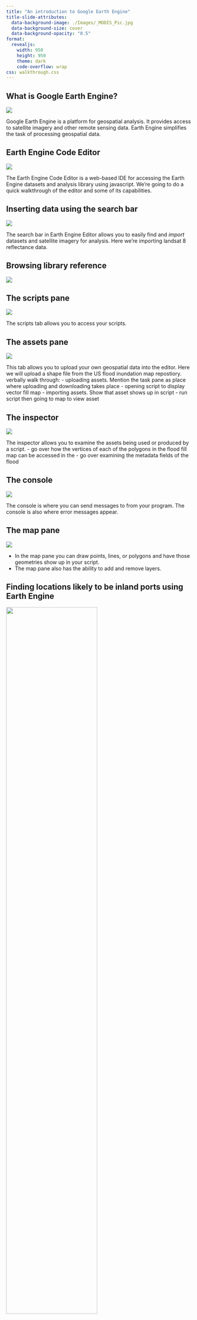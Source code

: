 ```yaml
---
title: "An introduction to Google Earth Engine"
title-slide-attributes:
  data-background-image: ./Images/_MODIS_Pic.jpg 
  data-background-size: cover
  data-background-opacity: "0.5"
format: 
  revealjs:
    width: 950
    height: 950
    theme: dark
    code-overflow: wrap
css: walkthrough.css
---
```


## What is Google Earth Engine?

![](./Images/EarthEngineSplashPage.png)

::: {.notes}
Google Earth Engine is a platform for geospatial analysis. It provides access to satellite imagery and other remote sensing data. Earth Engine simplifies the task of processing geospatial data.
:::

## Earth Engine Code Editor

![](./Images/EarthEngineEditor.png)

::: {.notes}
The Earth Engine Code Editor is a web-based IDE for accessing the Earth Engine datasets and analysis library using javascript. We're going to do a quick walkthrough of the editor and some of its capabilities.
::: 

## Inserting data using the search bar

![](./Videos/SearchBar.gif){fig-align="center"}

::: {.notes}
The search bar in Earth Engine Editor allows you to easily find and *import* datasets and satellite imagery for analysis. Here we're importing landsat 8 reflectance data.
:::

## Browsing library reference

![](./Videos/docquery.gif){fig-align="center"}

## The scripts pane

![](./Videos/openscript.gif){fig-align="center"}

::: {.notes}
The scripts tab allows you to access your scripts.
:::

## The assets pane

![](./Videos/ImportingAssets.gif){fig-align="center"}

::: {.notes}
This tab allows you to upload your own geospatial data into the editor. Here we will upload a shape file from the US flood inundation map repostiory.
verbally walk through:
- uploading assets. Mention the task pane as place where uploading and downloading takes place
- opening script to display vector fill map
- importing assets. Show that asset shows up in script
- run script then going to map to view asset
:::

## The inspector

![](./Videos/inspector.gif){fig-align="center"}

::: {.notes}
The inspector allows you to examine the assets being used or produced by a script.
- go over how the vertices of each of the polygons in the flood fill map can be accessed in the 
- go over examining the metadata fields of the flood
:::

## The console

![](./Videos/console.gif){fig-align="center"}

::: {.notes}
The console is where you can send messages to from your program. The console is also where error messages appear.
:::

## The map pane

![](./Videos/MapPane.gif){fig-align="center"}

::: {.notes}
- In the map pane you can draw points, lines, or polygons and have those geometries show up in your script.
- The map pane also has the ability to add and remove layers.
:::

## Finding locations likely to be inland ports using Earth Engine

![](./Images/PortPic.png){width=70%}

![](./Images/PortMap.png){width=70%}


::: {.notes}
- The US has 12 major inland ports and over 100 smaller inland ports. Can we use Earth Engine to create a method that locates places likely to have a major port?
- Let's assume that ports will:
  1. Be located at the nexus of major rivers and highways. This seems like a fair assumption since you have to get the containers into and out the ship.
  2. Be located in reasonably big cities.
:::

## Viewing highways {auto-animate=true}

```javascript
// Load road data from US census bureau 
var roads = ee.FeatureCollection("TIGER/2016/Roads");
```

::: {.notes}
This line loads the US census bereau's 2016 TIGER dataset. This dataset is a collection of Features. Or a "FeatureCollection". In google earth engine a feature is a data structure that represents a geographic object and properties associated with that object. FeatureCollections usually store vector data. Each object in a FeatureCollection typically contains geometry (point, line, polygon) and attributes associated with that geometry. In this case a road could be represented by a line and an attributes could be the road type and road name.
:::

## Viewing highways {auto-animate=true}

```javascript
// Load road data from US census bureau 
var roads = ee.FeatureCollection("TIGER/2016/Roads");

// Select just interstates using the MTFCC code
var interstates = roads.filter(ee.Filter.eq('mtfcc', 'S1100'));
```

::: {.notes}
This next line filters the "roads" FeatureCollection by the 'mtfcc' property. Each road has a string associated with 'mtfcc' that tells us if it is a highway, interstate, local road etc. By using the string 'S1100' we can select just the interstates from the roads data. This allows us to create an "interstates" feature collection.
:::

## Viewing highways {auto-animate=true}

```javascript
// Load road data from US census bureau 
var roads = ee.FeatureCollection("TIGER/2016/Roads");

// Select just interstates using the MTFCC code
var interstates = roads.filter(ee.Filter.eq('mtfcc', 'S1100'));

// Center the map on the continental USA
Map.setCenter(-98.5833, 39.8333, 5);

// Display the filtered FeatureCollection
Map.addLayer(interstates, {color: 'green'}, 'Interstates');
```
:::{notes}
These next two lines display the geometries in the "interstates" FeatureCollection that we have created. First we center the map pane on the US. Then we use the Map.addLayer method to plot all the geometries in "interstates" on the map as a layer called "Interstates". We also choose to color the interstates data green.
:::

## Adding streams {auto-animate="true"}

```.javascript
// Load road data from US census bureau 
var roads = ee.FeatureCollection("TIGER/2016/Roads");

// Load the WWF HydroSHEDS Free Flowing Rivers Network v1 dataset
var hydrosheds = 
ee.FeatureCollection("WWF/HydroSHEDS/v1/FreeFlowingRivers");

// Select just interstates using the MTFCC code
var interstates = roads.filter(ee.Filter.eq('mtfcc', 'S1100'));

// Center the map on the continental USA
Map.setCenter(-98.5833, 39.8333, 5);

// Display the filtered FeatureCollection
Map.addLayer(interstates, {color: 'green'}, 'Interstates');
```

:::{notes}
To incorporate stream data we need to add another FeatureCollection that has the flow-lines of the nations streams. We're going to use the hydrosheds database because it is the dataset of river reaches that is included in the Earth Engine Catalog.
:::

## Adding streams {auto-animate="true"}

```.javascript
// Load road data from US census bureau 
var roads = ee.FeatureCollection("TIGER/2016/Roads");

// Load the WWF HydroSHEDS Free Flowing Rivers Network v1 dataset
var hydrosheds =
ee.FeatureCollection("WWF/HydroSHEDS/v1/FreeFlowingRivers");

// Select just interstates using the MTFCC code
var interstates = roads.filter(ee.Filter.eq('mtfcc', 'S1100'));

// Filter out streams with an order less than 4
var filteredStreams = 
      hydrosheds.filter(ee.Filter.lte('RIV_ORD', 4))
                .filter(ee.Filter.eq('COUNTRY','United States'));

// Center the map on the continental USA
Map.setCenter(-98.5833, 39.8333, 5);

// Display the filtered FeatureCollection
Map.addLayer(interstates, {color: 'green'}, 'Interstates');
```

:::{notes}
The HydroSHEDS dataset includes many small streams and is a global dataset. We can create a new FeatureCollection that is just the large streams in the United States. To do this we apply two filters to the dataset. One "ee.Filter.eq" searches through the 'COUNTRY' property of the feature collection and removes features where 'COUNTRY' isn't equal to "United States". The other filter "EE.Filter.lte" searches through the "RIV_ORD" property of all the features and only keeps features with a river order less than or equal to 4. Here river order is assocated with the average discharge flowing through the streams with larger river order numbers equating to more discharge. 
:::

## Adding streams {auto-animate="true"} 

```.javascript
// Load road data from US census bureau 
var roads = ee.FeatureCollection("TIGER/2016/Roads");

// Load the WWF HydroSHEDS Free Flowing Rivers Network v1 dataset
var hydrosheds =
ee.FeatureCollection("WWF/HydroSHEDS/v1/FreeFlowingRivers");

// Select just interstates using the MTFCC code
var interstates = roads.filter(ee.Filter.eq('mtfcc', 'S1100'));

// Filter out streams with an order less than 4
var filteredStreams = 
      hydrosheds.filter(ee.Filter.lte('RIV_ORD', 4))
                .filter(ee.Filter.eq('COUNTRY','United States'));

// Center the map on the continental USA
Map.setCenter(-98.5833, 39.8333, 5);

// Display the filtered FeatureCollection
Map.addLayer(interstates, {color: 'green'}, 'Interstates');

// Set visualization parameters
var streamsVis = {
  color: 'blue',
  width: 1
};

// Add the filtered streams to the map
Map.addLayer(filteredStreams, streamsVis, 'Filtered Streams');
```
:::{notes}
Now that we've filtered out all the small streams lets visualize what's left. To do that we first create an object called "streamsVis". This allows us to assign all the visualization parameters that we will use to a single object so that we don't have to list them all in the second argument of the "Map.addLayer" method. This time instead of setting just the color of the geometries in the layer we also set the line width that the geometries will be displayed with.  
:::

## Finding intersection points {auto-animate="true"} 

```.javascript
// Load road data from US census bureau 
var roads = ee.FeatureCollection("TIGER/2016/Roads");

// Load the WWF HydroSHEDS Free Flowing Rivers Network v1 dataset
var hydrosheds =
ee.FeatureCollection("WWF/HydroSHEDS/v1/FreeFlowingRivers");

// Select just interstates using the MTFCC code
var interstates = roads.filter(ee.Filter.eq('mtfcc', 'S1100'));

// Filter out streams with an order less than 4
var filteredStreams = 
      hydrosheds.filter(ee.Filter.lte('RIV_ORD', 4))
                .filter(ee.Filter.eq('COUNTRY','United States'));

// Perform a spatial join between filteredStreams
// and interstates FeatureCollections
var join = ee.Join.simple();
var filter = ee.Filter.intersects({
  leftField: '.geo',
  rightField: '.geo'
});

var intersectionLines = join.apply(
                              filteredStreams, 
                              interstates,
                              filter);

// Center the map on the continental USA
Map.setCenter(-98.5833, 39.8333, 5);

// Display the filtered FeatureCollection
Map.addLayer(interstates, {color: 'green'}, 'Interstates');

// Set visualization parameters
var streamsVis = {
  color: 'blue',
  width: 1
};

// Add the filtered streams to the map
Map.addLayer(filteredStreams, streamsVis, 'Filtered Streams');
```

:::{notes}
Now that we have FeatureCollections representing both major interstates and major rivers in the United States let's use these to create our first list of candidate port locations by using the assumption that a port will be located near the intersection of a major highway and river. To do this we have to find the places that interstates and rivers intersect. 

We'll find these intersection points by performing a spatial join between the interstates and filteredStreams datasets. A spatial join is a way of combining two datasets based on their spatial relationship with one another. 

var join = ee.Join.simple(); creates a simple join object. In a simple join, all features in the primary (first) collection that match any feature in the secondary (second) collection are included in the output. 

var filter = ee.Filter.intersects({leftField: '.geo', rightField: '.geo'}); defines the type of spatial relationship that should exist for a match to be valid in the join. In this case, the .intersects filter means features must intersect each other to be considered a match. The 'leftField' and 'rightField' are set to '.geo', meaning it's the geometry field of each feature being considered for the intersection.

var intersectionLines = join.apply(filteredStreams, interstates, filter); applies the join using the filteredStreams FeatureCollection as the primary collection, the interstates FeatureCollection as the secondary collection, and the intersection filter. The result will be a new FeatureCollection where each feature is a stream from filteredStreams that intersects an interstate from interstates. The properties of each feature in this output collection will be a combination of the properties of the intersecting stream and interstate features.
:::

## Finding intersection points {auto-animate="true"} 

```.javascript
// Load road data from US census bureau 
var roads = ee.FeatureCollection("TIGER/2016/Roads");

// Load the WWF HydroSHEDS Free Flowing Rivers Network v1 dataset
var hydrosheds =
ee.FeatureCollection("WWF/HydroSHEDS/v1/FreeFlowingRivers");

// Select just interstates using the MTFCC code
var interstates = roads.filter(ee.Filter.eq('mtfcc', 'S1100'));

// Filter out streams with an order less than 4
var filteredStreams = 
      hydrosheds.filter(ee.Filter.lte('RIV_ORD', 4))
                .filter(ee.Filter.eq('COUNTRY','United States'));

// Perform a spatial join between filteredStreams
// and interstates FeatureCollections
var join = ee.Join.simple();
var filter = ee.Filter.intersects({
  leftField: '.geo',
  rightField: '.geo'
});

var intersectionLines = join.apply(
                              filteredStreams, 
                              interstates,
                              filter);

// Sort by a random number and select the first N features
var selectedLines = intersectionLines.sort('random').limit(10);

// Function to convert line geometry to a point 
var lineToPoint = function(feature) {
  // Get the geometry
  var geom = feature.geometry();
  // Get the centroid of the geometry
  var centroid = geom.centroid();
  // Create a new point feature
  var pointFeature = ee.Feature(centroid, feature.toDictionary());
  return pointFeature;
};

// Center the map on the continental USA
Map.setCenter(-98.5833, 39.8333, 5);

// Display the filtered FeatureCollection
Map.addLayer(interstates, {color: 'green'}, 'Interstates');

// Set visualization parameters
var streamsVis = {
  color: 'blue',
  width: 1
};

// Add the filtered streams to the map
Map.addLayer(filteredStreams, streamsVis, 'Filtered Streams');
```

:::{notes}
We wanted to find intersection points. The join that we performed gives us stream line segments that intersect interstates. To get to points lets create a function that converts the stream line segments into points. Before we do this we select a subset of lines from "intersectionLines" because examining all the intersectionLines ends up being slow (we're going to experiment with different ways to fix this tomorrow). Then we create a function called "lineToPoint" line to point takes a feature with a line geometry and then gets the centroid of that geometry. It then casts this centroid to an earth engine Feature by using the centroid point as the geometry for the new feature and appending the properties of the inputted line feature using the "feature.toDictionary" method.
:::

## Finding intersection points {auto-animate="true"} 

```.javascript
// Load road data from US census bureau 
var roads = ee.FeatureCollection("TIGER/2016/Roads");

// Load the WWF HydroSHEDS Free Flowing Rivers Network v1 dataset
var hydrosheds =
ee.FeatureCollection("WWF/HydroSHEDS/v1/FreeFlowingRivers");

// Select just interstates using the MTFCC code
var interstates = roads.filter(ee.Filter.eq('mtfcc', 'S1100'));

// Filter out streams with an order less than 4
var filteredStreams = 
      hydrosheds.filter(ee.Filter.lte('RIV_ORD', 4))
                .filter(ee.Filter.eq('COUNTRY','United States'));

// Perform a spatial join between filteredStreams
// and interstates FeatureCollections
var join = ee.Join.simple();
var filter = ee.Filter.intersects({
  leftField: '.geo',
  rightField: '.geo'
});

var intersectionLines = join.apply(
                              filteredStreams, 
                              interstates,
                              filter);

// Sort by a random number and select the first N features
var selectedLines = intersectionLines.sort('random').limit(10);

// Function to convert line geometry to a point 
var lineToPoint = function(feature) {
  // Get the geometry
  var geom = feature.geometry();
  // Get the centroid of the geometry
  var centroid = geom.centroid();
  // Create a new point feature
  var pointFeature = ee.Feature(centroid, feature.toDictionary());
  return pointFeature;
};

// Apply the lineToPoint function to each element
// in intersectionPoints
var intersectionPoints = selectedLines.map(lineToPoint);

// Convert the intersectionPoints FeatureCollection to a List
var pointsList = intersectionPoints
                              .toList(intersectionPoints.size());

// Center the map on the continental USA
Map.setCenter(-98.5833, 39.8333, 5);

// Display the filtered FeatureCollection
Map.addLayer(interstates, {color: 'green'}, 'Interstates');

// Set visualization parameters
var streamsVis = {
  color: 'blue',
  width: 1
};

// Add the filtered streams to the map
Map.addLayer(filteredStreams, streamsVis, 'Filtered Streams');
```

:::{notes}
To actually obtain a FeatureCollection of intersection points we now *map* this function onto the selectedLines FeatureCollection. The map function takes in the lineToPoint function and applies it to each feature in the 'selectedLines' FeatureCollection. This creates another FeatureCollection that is intersection points instead of intersection lines. We then convert these points into a list called "pointsList" this will come in handy later when we are trying to select intersection points that are located in areas with a high population density.
:::

## Viewing intersection points {auto-animate="true"} 

```.javascript
// Load road data from US census bureau 
var roads = ee.FeatureCollection("TIGER/2016/Roads");

// Load the WWF HydroSHEDS Free Flowing Rivers Network v1 dataset
var hydrosheds =
ee.FeatureCollection("WWF/HydroSHEDS/v1/FreeFlowingRivers");

// Select just interstates using the MTFCC code
var interstates = roads.filter(ee.Filter.eq('mtfcc', 'S1100'));

// Filter out streams with an order less than 4
var filteredStreams = 
      hydrosheds.filter(ee.Filter.lte('RIV_ORD', 4))
                .filter(ee.Filter.eq('COUNTRY','United States'));

// Perform a spatial join between filteredStreams
// and interstates FeatureCollections
var join = ee.Join.simple();
var filter = ee.Filter.intersects({
  leftField: '.geo',
  rightField: '.geo'
});

var intersectionLines = join.apply(
                              filteredStreams, 
                              interstates,
                              filter);

// Sort by a random number and select the first N features
var selectedLines = intersectionLines.sort('random').limit(10);

// Function to convert line geometry to a point 
var lineToPoint = function(feature) {
  // Get the geometry
  var geom = feature.geometry();
  // Get the centroid of the geometry
  var centroid = geom.centroid();
  // Create a new point feature
  var pointFeature = ee.Feature(centroid, feature.toDictionary());
  return pointFeature;
};

// Apply the lineToPoint function to each element
// in intersectionPoints
var intersectionPoints = selectedLines.map(lineToPoint);

// Convert the intersectionPoints FeatureCollection to a List
var pointsList = intersectionPoints
                              .toList(intersectionPoints.size());

// Center the map on the continental USA
Map.setCenter(-98.5833, 39.8333, 5);

// Display the filtered FeatureCollection
Map.addLayer(interstates, {color: 'green'}, 'Interstates');

// Set visualization parameters
var streamsVis = {
  color: 'blue',
  width: 1
};

// Add the filtered streams to the map
Map.addLayer(filteredStreams, streamsVis, 'Filtered Streams');

// Add the filtered intersection points to the map
Map.addLayer(
             intersectionPoints,
             {color: 'yellow',pointSize: 10},
             'Filtered Intersection Points'
             );

```
:::{notes}
Now let's display intersectionPoints as a layer on the map (run this code and show the intersection points). Note that we have a now layer attribute "pointSize" that is specific to the point geometry.
:::

## Bringing in population density

![](./Images/AlabamaDens.png)

Going to add the following line:

```javascript
// Load the population density data
var popDens = ee.ImageCollection("CIESIN/GPWv411/GPW_Population_Density");
//Take the 1st population density map within the given date arange
var popDensYear = popDens.filter(ee.Filter.date('2010-01-01', '2019-12-31')).first();
```

::: {.notes}
We now have intersection points of where rivers intersect interstates. However, ports are normally in cities. To create a method that is able to suggest candidate port locations with high likelihood we should filter out intersection points that aren't located in areas with a relatively high population density. To do this we will bring in NASA's Gridded Population of the World dataset. Note that this is a raster dataset and so is different than the vector geometries that we have been working with up until now. This means that the population density raster images are stored in an ImageCollection instead of a FeatureCollection. An ImageCollection is made up of a one or more images usually from different time periods. Each image in the collection can cover different spatial areas and can have multiple bands with different types of data. The images in the GPW dataset only have one band with the name "population_density". Each pixel in this band ranges from 0 to about 800k. This ImageCollection has images from multiple years. To get only one year we filter the popDens ImageCollection by a date range and then take the first image that is available in that date range. 
:::

## Sampling population densities {auto-animate="true"} 

```.javascript
// Load road data from US census bureau 
var roads = ee.FeatureCollection("TIGER/2016/Roads");

// Load the WWF HydroSHEDS Free Flowing Rivers Network v1 dataset
var hydrosheds =
ee.FeatureCollection("WWF/HydroSHEDS/v1/FreeFlowingRivers");

// Load the population density data
var popDens = ee.ImageCollection("CIESIN/GPWv411/GPW_Population_Density");

// Select just interstates using the MTFCC code
var interstates = roads.filter(ee.Filter.eq('mtfcc', 'S1100'));

// Filter out streams with an order less than 4
var filteredStreams = 
      hydrosheds.filter(ee.Filter.lte('RIV_ORD', 4))
                .filter(ee.Filter.eq('COUNTRY','United States'));

//Take the 1st population density map within the given date arange
var popDensYear = popDens.filter(ee.Filter.date('2010-01-01', '2019-12-31')).first();

// Perform a spatial join between filteredStreams
// and interstates FeatureCollections
var join = ee.Join.simple();
var filter = ee.Filter.intersects({
  leftField: '.geo',
  rightField: '.geo'
});

var intersectionLines = join.apply(
                              filteredStreams, 
                              interstates,
                              filter);

// Sort by a random number and select the first N features
var selectedLines = intersectionLines.sort('random').limit(10);

// Function to convert line geometry to a point 
var lineToPoint = function(feature) {
  // Get the geometry
  var geom = feature.geometry();
  // Get the centroid of the geometry
  var centroid = geom.centroid();
  // Create a new point feature
  var pointFeature = ee.Feature(centroid, feature.toDictionary());
  return pointFeature;
};

// Apply the lineToPoint function to each element
// in intersectionPoints
var intersectionPoints = selectedLines.map(lineToPoint);

// Convert the intersectionPoints FeatureCollection to a List
var pointsList = intersectionPoints
                              .toList(intersectionPoints.size());

// Function to buffer a point and set an ID
var bufferAndSetID = function(index) {
  // Get the point
  var point = ee.Feature(pointsList.get(index));
  // Buffer the point
  var bufferedPoint = point.buffer(10000);
  // Set the ID
  var bufferedPointWithID = bufferedPoint.set('ID', index);
  // Return the buffered point with ID
  return bufferedPointWithID;
};

// Center the map on the continental USA
Map.setCenter(-98.5833, 39.8333, 5);

// Display the filtered FeatureCollection
Map.addLayer(interstates, {color: 'green'}, 'Interstates');

// Set visualization parameters
var streamsVis = {
  color: 'blue',
  width: 1
};

// Add the filtered streams to the map
Map.addLayer(filteredStreams, streamsVis, 'Filtered Streams');

// Add the filtered intersection points to the map
Map.addLayer(
             intersectionPoints,
             {color: 'yellow',pointSize: 10},
             'Filtered Intersection Points'
             );

```
:::{notes}
The first step to sampling the population densities is to create a region around each intersection point so that we can obtain a representative population density value for each point. In earth engine the region around each point that we will create is called a "buffer". We also want to assign a unique index to each buffered point so that we can identify which intersection points have high population densities and which ones have low densities later on in the script.

To create the buffer and set the id we will create a function called "bufferAndSetID". This function takes a single index value in as input. It then uses that value to get a point out of the list of point Features in pointsList. It then creates a circular buffer around that point with a radius of 10km using the buffer method. This creates a variable called "bufferedPoint". We then assigne this bufferedPoint an ID that corresponds to the index of the point in the pointsList that the bufferedPoint was created from. The function then returns this final "bufferedPointWithID" value.  
:::

## Sampling population densities {auto-animate="true"} 

```.javascript
// Load road data from US census bureau 
var roads = ee.FeatureCollection("TIGER/2016/Roads");

// Load the WWF HydroSHEDS Free Flowing Rivers Network v1 dataset
var hydrosheds =
ee.FeatureCollection("WWF/HydroSHEDS/v1/FreeFlowingRivers");

// Load the population density data
var popDens = ee.ImageCollection("CIESIN/GPWv411/GPW_Population_Density");

// Select just interstates using the MTFCC code
var interstates = roads.filter(ee.Filter.eq('mtfcc', 'S1100'));

// Filter out streams with an order less than 4
var filteredStreams = 
      hydrosheds.filter(ee.Filter.lte('RIV_ORD', 4))
                .filter(ee.Filter.eq('COUNTRY','United States'));

//Take the 1st population density map within the given date arange
var popDensYear = popDens.filter(ee.Filter.date('2010-01-01', '2019-12-31')).first();

// Perform a spatial join between filteredStreams
// and interstates FeatureCollections
var join = ee.Join.simple();
var filter = ee.Filter.intersects({
  leftField: '.geo',
  rightField: '.geo'
});

var intersectionLines = join.apply(
                              filteredStreams, 
                              interstates,
                              filter);

// Sort by a random number and select the first N features
var selectedLines = intersectionLines.sort('random').limit(10);

// Function to convert line geometry to a point 
var lineToPoint = function(feature) {
  // Get the geometry
  var geom = feature.geometry();
  // Get the centroid of the geometry
  var centroid = geom.centroid();
  // Create a new point feature
  var pointFeature = ee.Feature(centroid, feature.toDictionary());
  return pointFeature;
};

// Apply the lineToPoint function to each element
// in intersectionPoints
var intersectionPoints = selectedLines.map(lineToPoint);

// Convert the intersectionPoints FeatureCollection to a List
var pointsList = intersectionPoints
                              .toList(intersectionPoints.size());

// Function to buffer a point and set an ID
var bufferAndSetID = function(index) {
  // Get the point
  var point = ee.Feature(pointsList.get(index));
  // Buffer the point
  var bufferedPoint = point.buffer(10000);
  // Set the ID
  var bufferedPointWithID = bufferedPoint.set('ID', index);
  // Return the buffered point with ID
  return bufferedPointWithID;
};

// Create a sequence of numbers to use as IDs
var ids = ee.List.sequence(
                           0,
                           intersectionPoints.size().subtract(1)
                          );

// Create a buffer at every intersection points
// using the id's you just created
var bufferedPoints = ee.FeatureCollection(ids.map(bufferAndSetID));

// Center the map on the continental USA
Map.setCenter(-98.5833, 39.8333, 5);

// Display the filtered FeatureCollection
Map.addLayer(interstates, {color: 'green'}, 'Interstates');

// Set visualization parameters
var streamsVis = {
  color: 'blue',
  width: 1
};

// Add the filtered streams to the map
Map.addLayer(filteredStreams, streamsVis, 'Filtered Streams');

// Add the filtered intersection points to the map
Map.addLayer(
             intersectionPoints,
             {color: 'yellow',pointSize: 10},
             'Filtered Intersection Points'
             );

```
:::{notes}
We now apply the "bufferAndSetID" function we just created to our pointsList. To do this we furst need to create a sequence of numbers that will correspond to the id's we will assign to each bufferedPoint. We then map the "bufferAndSetID" function onto each id. Remember each id corresponds to an index that refers to each intersectionPoint we are examining. This allows us to create a new list of bufferedPoints that is tagged with an id that links it to each intersectionPoint. We then turn this list of bufferedPoints into a FeatureCollection using the ee.FeatureCollection method. 
:::

## Sampling population densities {auto-animate="true"} 

```.javascript
// Load road data from US census bureau 
var roads = ee.FeatureCollection("TIGER/2016/Roads");

// Load the WWF HydroSHEDS Free Flowing Rivers Network v1 dataset
var hydrosheds =
ee.FeatureCollection("WWF/HydroSHEDS/v1/FreeFlowingRivers");

// Load the population density data
var popDens = ee.ImageCollection("CIESIN/GPWv411/GPW_Population_Density");

// Select just interstates using the MTFCC code
var interstates = roads.filter(ee.Filter.eq('mtfcc', 'S1100'));

// Filter out streams with an order less than 4
var filteredStreams = 
      hydrosheds.filter(ee.Filter.lte('RIV_ORD', 4))
                .filter(ee.Filter.eq('COUNTRY','United States'));

//Take the 1st population density map within the given date arange
var popDensYear = popDens.filter(ee.Filter.date('2010-01-01', '2019-12-31')).first();

// Perform a spatial join between filteredStreams
// and interstates FeatureCollections
var join = ee.Join.simple();
var filter = ee.Filter.intersects({
  leftField: '.geo',
  rightField: '.geo'
});

var intersectionLines = join.apply(
                              filteredStreams, 
                              interstates,
                              filter);

// Sort by a random number and select the first N features
var selectedLines = intersectionLines.sort('random').limit(10);

// Function to convert line geometry to a point 
var lineToPoint = function(feature) {
  // Get the geometry
  var geom = feature.geometry();
  // Get the centroid of the geometry
  var centroid = geom.centroid();
  // Create a new point feature
  var pointFeature = ee.Feature(centroid, feature.toDictionary());
  return pointFeature;
};

// Apply the lineToPoint function to each element
// in intersectionPoints
var intersectionPoints = selectedLines.map(lineToPoint);

// Convert the intersectionPoints FeatureCollection to a List
var pointsList = intersectionPoints
                              .toList(intersectionPoints.size());

// Function to buffer a point and set an ID
var bufferAndSetID = function(index) {
  // Get the point
  var point = ee.Feature(pointsList.get(index));
  // Buffer the point
  var bufferedPoint = point.buffer(10000);
  // Set the ID
  var bufferedPointWithID = bufferedPoint.set('ID', index);
  // Return the buffered point with ID
  return bufferedPointWithID;
};

// Create a sequence of numbers to use as IDs
var ids = ee.List.sequence(
                           0,
                           intersectionPoints.size().subtract(1)
                          );

// Create a buffer at every intersection points
// using the id's you just created
var bufferedPoints = ee.FeatureCollection(ids.map(bufferAndSetID));

// Merge the buffered geometries
var bufferedGeometries = ee.Geometry
                           .MultiPolygon(bufferedPoints
                                          .geometry()
                                          .coordinates());

// Clip the population density image to the buffered geometries
var popDensYearBuffered = popDensYear.clip(bufferedGeometries);

// Center the map on the continental USA
Map.setCenter(-98.5833, 39.8333, 5);

// Display the filtered FeatureCollection
Map.addLayer(interstates, {color: 'green'}, 'Interstates');

// Set visualization parameters
var streamsVis = {
  color: 'blue',
  width: 1
};

// Add the filtered streams to the map
Map.addLayer(filteredStreams, streamsVis, 'Filtered Streams');

// Add the filtered intersection points to the map
Map.addLayer(intersectionPoints, {color: 'yellow',pointSize: 10}, 'Filtered Intersection Points');

// Add the filtered intersection points to the map
Map.addLayer(
             intersectionPoints,
             {color: 'yellow',pointSize: 10},
             'Filtered Intersection Points'
             );

```
:::{notes}
We'll now 
:::

## Sampling population densities {auto-animate="true"} 

```.javascript
// Load road data from US census bureau 
var roads = ee.FeatureCollection("TIGER/2016/Roads");

// Load the WWF HydroSHEDS Free Flowing Rivers Network v1 dataset
var hydrosheds =
ee.FeatureCollection("WWF/HydroSHEDS/v1/FreeFlowingRivers");

// Load the population density data
var popDens = ee.ImageCollection("CIESIN/GPWv411/GPW_Population_Density");

// Select just interstates using the MTFCC code
var interstates = roads.filter(ee.Filter.eq('mtfcc', 'S1100'));

// Filter out streams with an order less than 4
var filteredStreams = 
      hydrosheds.filter(ee.Filter.lte('RIV_ORD', 4))
                .filter(ee.Filter.eq('COUNTRY','United States'));

//Take the 1st population density map within the given date arange
var popDensYear = popDens.filter(ee.Filter.date('2010-01-01', '2019-12-31')).first();

// Perform a spatial join between filteredStreams
// and interstates FeatureCollections
var join = ee.Join.simple();
var filter = ee.Filter.intersects({
  leftField: '.geo',
  rightField: '.geo'
});

var intersectionLines = join.apply(
                              filteredStreams, 
                              interstates,
                              filter);

// Sort by a random number and select the first N features
var selectedLines = intersectionLines.sort('random').limit(10);

// Function to convert line geometry to a point 
var lineToPoint = function(feature) {
  // Get the geometry
  var geom = feature.geometry();
  // Get the centroid of the geometry
  var centroid = geom.centroid();
  // Create a new point feature
  var pointFeature = ee.Feature(centroid, feature.toDictionary());
  return pointFeature;
};

// Apply the lineToPoint function to each element
// in intersectionPoints
var intersectionPoints = selectedLines.map(lineToPoint);

// Convert the intersectionPoints FeatureCollection to a List
var pointsList = intersectionPoints
                              .toList(intersectionPoints.size());

// Function to buffer a point and set an ID
var bufferAndSetID = function(index) {
  // Get the point
  var point = ee.Feature(pointsList.get(index));
  // Buffer the point
  var bufferedPoint = point.buffer(10000);
  // Set the ID
  var bufferedPointWithID = bufferedPoint.set('ID', index);
  // Return the buffered point with ID
  return bufferedPointWithID;
};

// Create a sequence of numbers to use as IDs
var ids = ee.List.sequence(
                           0,
                           intersectionPoints.size().subtract(1)
                          );

// Create a buffer at every intersection points
// using the id's you just created
var bufferedPoints = ee.FeatureCollection(ids.map(bufferAndSetID));

// Merge the buffered geometries
var bufferedGeometries = ee.Geometry
                           .MultiPolygon(bufferedPoints
                                          .geometry()
                                          .coordinates());

// Clip the population density image to the buffered geometries
var popDensYearBuffered = popDensYear.clip(bufferedGeometries);

// Function to sample random points within each buffered area
var samplePoints = function (feature) {
  var geometry = feature.geometry();
  var randomPoints = ee.FeatureCollection.randomPoints(geometry, 10);
  var sampledPoints = popDensYearBuffered.sampleRegions({
    collection: randomPoints,
    scale: 1000,
    tileScale: 16
  })
  // Add the buffered area ID to each sampled point
  sampledPoints = sampledPoints.map(function(point) {
    return point.set('BufferedAreaID', feature.get('ID'));
  });
  return sampledPoints;
};

// Sample 10 random points within each buffered area
var sampledPoints = bufferedPoints.map(samplePoints).flatten();

// Center the map on the continental USA
Map.setCenter(-98.5833, 39.8333, 5);

// Display the filtered FeatureCollection
Map.addLayer(interstates, {color: 'green'}, 'Interstates');

// Set visualization parameters
var streamsVis = {
  color: 'blue',
  width: 1
};

// Add the filtered streams to the map
Map.addLayer(filteredStreams, streamsVis, 'Filtered Streams');

// Add the filtered intersection points to the map
Map.addLayer(intersectionPoints, {color: 'yellow',pointSize: 10}, 'Filtered Intersection Points');

// Add the filtered intersection points to the map
Map.addLayer(
             intersectionPoints,
             {color: 'yellow',pointSize: 10},
             'Filtered Intersection Points'
             );

```

## Finding mean population densities {auto-animate="true"} 

```.javascript
// Load road data from US census bureau 
var roads = ee.FeatureCollection("TIGER/2016/Roads");

// Load the WWF HydroSHEDS Free Flowing Rivers Network v1 dataset
var hydrosheds =
ee.FeatureCollection("WWF/HydroSHEDS/v1/FreeFlowingRivers");

// Load the population density data
var popDens = ee.ImageCollection("CIESIN/GPWv411/GPW_Population_Density");

// Select just interstates using the MTFCC code
var interstates = roads.filter(ee.Filter.eq('mtfcc', 'S1100'));

// Filter out streams with an order less than 4
var filteredStreams = 
      hydrosheds.filter(ee.Filter.lte('RIV_ORD', 4))
                .filter(ee.Filter.eq('COUNTRY','United States'));

//Take the 1st population density map within the given date arange
var popDensYear = popDens.filter(ee.Filter.date('2010-01-01', '2019-12-31')).first();

// Perform a spatial join between filteredStreams
// and interstates FeatureCollections
var join = ee.Join.simple();
var filter = ee.Filter.intersects({
  leftField: '.geo',
  rightField: '.geo'
});

var intersectionLines = join.apply(
                              filteredStreams, 
                              interstates,
                              filter);

// Sort by a random number and select the first N features
var selectedLines = intersectionLines.sort('random').limit(10);

// Function to convert line geometry to a point 
var lineToPoint = function(feature) {
  // Get the geometry
  var geom = feature.geometry();
  // Get the centroid of the geometry
  var centroid = geom.centroid();
  // Create a new point feature
  var pointFeature = ee.Feature(centroid, feature.toDictionary());
  return pointFeature;
};

// Apply the lineToPoint function to each element
// in intersectionPoints
var intersectionPoints = selectedLines.map(lineToPoint);

// Convert the intersectionPoints FeatureCollection to a List
var pointsList = intersectionPoints
                              .toList(intersectionPoints.size());

// Function to buffer a point and set an ID
var bufferAndSetID = function(index) {
  // Get the point
  var point = ee.Feature(pointsList.get(index));
  // Buffer the point
  var bufferedPoint = point.buffer(10000);
  // Set the ID
  var bufferedPointWithID = bufferedPoint.set('ID', index);
  // Return the buffered point with ID
  return bufferedPointWithID;
};

// Create a sequence of numbers to use as IDs
var ids = ee.List.sequence(
                           0,
                           intersectionPoints.size().subtract(1)
                          );

// Create a buffer at every intersection points
// using the id's you just created
var bufferedPoints = ee.FeatureCollection(ids.map(bufferAndSetID));

// Merge the buffered geometries
var bufferedGeometries = ee.Geometry
                           .MultiPolygon(bufferedPoints
                                          .geometry()
                                          .coordinates());

// Clip the population density image to the buffered geometries
var popDensYearBuffered = popDensYear.clip(bufferedGeometries);

// Function to sample random points within each buffered area
var samplePoints = function (feature) {
  var geometry = feature.geometry();
  var randomPoints = ee.FeatureCollection.randomPoints(geometry, 10);
  var sampledPoints = popDensYearBuffered.sampleRegions({
    collection: randomPoints,
    scale: 1000,
    tileScale: 16
  })
  // Add the buffered area ID to each sampled point
  sampledPoints = sampledPoints.map(function(point) {
    return point.set('BufferedAreaID', feature.get('ID'));
  });
  return sampledPoints;
};

// Sample 10 random points within each buffered area
var sampledPoints = bufferedPoints.map(samplePoints).flatten();

// Define a reducer that calculates the mean 'population_density'
var meanReducer = ee.Reducer.mean();

// Group the 'sampledPoints' FeatureCollection by 'BufferedAreaID' 
// and calculate the mean 'population_density' for each group
var meanPopDens = sampledPoints.reduceColumns({
  reducer: meanReducer.group({
    groupField: 0,
    groupName: 'BufferedAreaID',
  }),
  selectors: ['BufferedAreaID', 'population_density']
});

// Center the map on the continental USA
Map.setCenter(-98.5833, 39.8333, 5);

// Display the filtered FeatureCollection
Map.addLayer(interstates, {color: 'green'}, 'Interstates');

// Set visualization parameters
var streamsVis = {
  color: 'blue',
  width: 1
};

// Add the filtered streams to the map
Map.addLayer(filteredStreams, streamsVis, 'Filtered Streams');

// Add the filtered intersection points to the map
Map.addLayer(intersectionPoints, {color: 'yellow',pointSize: 10}, 'Filtered Intersection Points');

// Add the filtered intersection points to the map
Map.addLayer(
             intersectionPoints,
             {color: 'yellow',pointSize: 10},
             'Filtered Intersection Points'
             );

```
## Filtering out low density intersections {auto-animate="true"} 

```.javascript
// Load road data from US census bureau 
var roads = ee.FeatureCollection("TIGER/2016/Roads");

// Load the WWF HydroSHEDS Free Flowing Rivers Network v1 dataset
var hydrosheds =
ee.FeatureCollection("WWF/HydroSHEDS/v1/FreeFlowingRivers");

// Load the population density data
var popDens = ee.ImageCollection("CIESIN/GPWv411/GPW_Population_Density");

// Select just interstates using the MTFCC code
var interstates = roads.filter(ee.Filter.eq('mtfcc', 'S1100'));

// Filter out streams with an order less than 4
var filteredStreams = 
      hydrosheds.filter(ee.Filter.lte('RIV_ORD', 4))
                .filter(ee.Filter.eq('COUNTRY','United States'));

//Take the 1st population density map within the given date arange
var popDensYear = popDens.filter(ee.Filter.date('2010-01-01', '2019-12-31')).first();

// Perform a spatial join between filteredStreams
// and interstates FeatureCollections
var join = ee.Join.simple();
var filter = ee.Filter.intersects({
  leftField: '.geo',
  rightField: '.geo'
});

var intersectionLines = join.apply(
                              filteredStreams, 
                              interstates,
                              filter);

// Sort by a random number and select the first N features
var selectedLines = intersectionLines.sort('random').limit(10);

// Function to convert line geometry to a point 
var lineToPoint = function(feature) {
  // Get the geometry
  var geom = feature.geometry();
  // Get the centroid of the geometry
  var centroid = geom.centroid();
  // Create a new point feature
  var pointFeature = ee.Feature(centroid, feature.toDictionary());
  return pointFeature;
};

// Apply the lineToPoint function to each element
// in intersectionPoints
var intersectionPoints = selectedLines.map(lineToPoint);

// Convert the intersectionPoints FeatureCollection to a List
var pointsList = intersectionPoints
                              .toList(intersectionPoints.size());

// Function to buffer a point and set an ID
var bufferAndSetID = function(index) {
  // Get the point
  var point = ee.Feature(pointsList.get(index));
  // Buffer the point
  var bufferedPoint = point.buffer(10000);
  // Set the ID
  var bufferedPointWithID = bufferedPoint.set('ID', index);
  // Return the buffered point with ID
  return bufferedPointWithID;
};

// Create a sequence of numbers to use as IDs
var ids = ee.List.sequence(
                           0,
                           intersectionPoints.size().subtract(1)
                          );

// Create a buffer at every intersection points
// using the id's you just created
var bufferedPoints = ee.FeatureCollection(ids.map(bufferAndSetID));

// Merge the buffered geometries
var bufferedGeometries = ee.Geometry
                           .MultiPolygon(bufferedPoints
                                          .geometry()
                                          .coordinates());

// Clip the population density image to the buffered geometries
var popDensYearBuffered = popDensYear.clip(bufferedGeometries);

// Function to sample random points within each buffered area
var samplePoints = function (feature) {
  var geometry = feature.geometry();
  var randomPoints = ee.FeatureCollection.randomPoints(geometry, 10);
  var sampledPoints = popDensYearBuffered.sampleRegions({
    collection: randomPoints,
    scale: 1000,
    tileScale: 16
  })
  // Add the buffered area ID to each sampled point
  sampledPoints = sampledPoints.map(function(point) {
    return point.set('BufferedAreaID', feature.get('ID'));
  });
  return sampledPoints;
};

// Sample 10 random points within each buffered area
var sampledPoints = bufferedPoints.map(samplePoints).flatten();

// Define a reducer that calculates the mean 'population_density'
var meanReducer = ee.Reducer.mean();

// Group the 'sampledPoints' FeatureCollection by 'BufferedAreaID' 
// and calculate the mean 'population_density' for each group
var meanPopDens = sampledPoints.reduceColumns({
  reducer: meanReducer.group({
    groupField: 0,
    groupName: 'BufferedAreaID',
  }),
  selectors: ['BufferedAreaID', 'population_density']
});

// Transform the output of the reduceColumns method
// to a FeatureCollection
var meanPopDensList = ee.List(meanPopDens.get('groups'));
var meanPopDensFC = ee.FeatureCollection(
                          meanPopDensList.map(function(el)
                                      {
                                        var dict = ee.Dictionary(el);
                                        return ee.Feature(null, dict);
                                      }));

// Filter the meanPopDensFC by the 'mean' property
var filteredMeanPopDens = meanPopDensFC.filter(
                                              ee.Filter.gt(
                                                'mean', 100)
                                              );

// Center the map on the continental USA
Map.setCenter(-98.5833, 39.8333, 5);

// Display the filtered FeatureCollection
Map.addLayer(interstates, {color: 'green'}, 'Interstates');

// Set visualization parameters
var streamsVis = {
  color: 'blue',
  width: 1
};

// Add the filtered streams to the map
Map.addLayer(filteredStreams, streamsVis, 'Filtered Streams');

// Add the filtered intersection points to the map
Map.addLayer(intersectionPoints, {color: 'yellow',pointSize: 10}, 'Filtered Intersection Points');

// Add the filtered intersection points to the map
Map.addLayer(
             intersectionPoints,
             {color: 'yellow',pointSize: 10},
             'Filtered Intersection Points'
             );

```
## Filtering out low density intersections {auto-animate="true"} 

```.javascript
// Load road data from US census bureau 
var roads = ee.FeatureCollection("TIGER/2016/Roads");

// Load the WWF HydroSHEDS Free Flowing Rivers Network v1 dataset
var hydrosheds =
ee.FeatureCollection("WWF/HydroSHEDS/v1/FreeFlowingRivers");

// Load the population density data
var popDens = ee.ImageCollection("CIESIN/GPWv411/GPW_Population_Density");

// Select just interstates using the MTFCC code
var interstates = roads.filter(ee.Filter.eq('mtfcc', 'S1100'));

// Filter out streams with an order less than 4
var filteredStreams = 
      hydrosheds.filter(ee.Filter.lte('RIV_ORD', 4))
                .filter(ee.Filter.eq('COUNTRY','United States'));

//Take the 1st population density map within the given date arange
var popDensYear = popDens.filter(ee.Filter.date('2010-01-01', '2019-12-31')).first();

// Perform a spatial join between filteredStreams
// and interstates FeatureCollections
var join = ee.Join.simple();
var filter = ee.Filter.intersects({
  leftField: '.geo',
  rightField: '.geo'
});

var intersectionLines = join.apply(
                              filteredStreams, 
                              interstates,
                              filter);

// Sort by a random number and select the first N features
var selectedLines = intersectionLines.sort('random').limit(10);

// Function to convert line geometry to a point 
var lineToPoint = function(feature) {
  // Get the geometry
  var geom = feature.geometry();
  // Get the centroid of the geometry
  var centroid = geom.centroid();
  // Create a new point feature
  var pointFeature = ee.Feature(centroid, feature.toDictionary());
  return pointFeature;
};

// Apply the lineToPoint function to each element
// in intersectionPoints
var intersectionPoints = selectedLines.map(lineToPoint);

// Convert the intersectionPoints FeatureCollection to a List
var pointsList = intersectionPoints
                              .toList(intersectionPoints.size());

// Function to buffer a point and set an ID
var bufferAndSetID = function(index) {
  // Get the point
  var point = ee.Feature(pointsList.get(index));
  // Buffer the point
  var bufferedPoint = point.buffer(10000);
  // Set the ID
  var bufferedPointWithID = bufferedPoint.set('ID', index);
  // Return the buffered point with ID
  return bufferedPointWithID;
};

// Create a sequence of numbers to use as IDs
var ids = ee.List.sequence(
                           0,
                           intersectionPoints.size().subtract(1)
                          );

// Create a buffer at every intersection points
// using the id's you just created
var bufferedPoints = ee.FeatureCollection(ids.map(bufferAndSetID));

// Merge the buffered geometries
var bufferedGeometries = ee.Geometry
                           .MultiPolygon(bufferedPoints
                                          .geometry()
                                          .coordinates());

// Clip the population density image to the buffered geometries
var popDensYearBuffered = popDensYear.clip(bufferedGeometries);

// Function to sample random points within each buffered area
var samplePoints = function (feature) {
  var geometry = feature.geometry();
  var randomPoints = ee.FeatureCollection.randomPoints(geometry, 10);
  var sampledPoints = popDensYearBuffered.sampleRegions({
    collection: randomPoints,
    scale: 1000,
    tileScale: 16
  })
  // Add the buffered area ID to each sampled point
  sampledPoints = sampledPoints.map(function(point) {
    return point.set('BufferedAreaID', feature.get('ID'));
  });
  return sampledPoints;
};

// Sample 10 random points within each buffered area
var sampledPoints = bufferedPoints.map(samplePoints).flatten();

// Define a reducer that calculates the mean 'population_density'
var meanReducer = ee.Reducer.mean();

// Group the 'sampledPoints' FeatureCollection by 'BufferedAreaID' 
// and calculate the mean 'population_density' for each group
var meanPopDens = sampledPoints.reduceColumns({
  reducer: meanReducer.group({
    groupField: 0,
    groupName: 'BufferedAreaID',
  }),
  selectors: ['BufferedAreaID', 'population_density']
});

// Transform the output of the reduceColumns method
// to a FeatureCollection
var meanPopDensList = ee.List(meanPopDens.get('groups'));
var meanPopDensFC = ee.FeatureCollection(
                          meanPopDensList.map(function(el)
                                      {
                                        var dict = ee.Dictionary(el);
                                        return ee.Feature(null, dict);
                                      }));

// Filter the meanPopDensFC by the 'mean' property
var filteredMeanPopDens = meanPopDensFC.filter(
                                              ee.Filter.gt(
                                                'mean', 100)
                                              );

// Get the list indices of the points with a
// population density greater than 100 people per sq km
var filteredIds = filteredMeanPopDens.aggregate_array(
                                      'BufferedAreaID'
                                      );

// Center the map on the continental USA
Map.setCenter(-98.5833, 39.8333, 5);

// Display the filtered FeatureCollection
Map.addLayer(interstates, {color: 'green'}, 'Interstates');

// Set visualization parameters
var streamsVis = {
  color: 'blue',
  width: 1
};

// Add the filtered streams to the map
Map.addLayer(filteredStreams, streamsVis, 'Filtered Streams');

// Add the filtered intersection points to the map
Map.addLayer(intersectionPoints, {color: 'yellow',pointSize: 10}, 'Filtered Intersection Points');

// Add the filtered intersection points to the map
Map.addLayer(
             intersectionPoints,
             {color: 'yellow',pointSize: 10},
             'Filtered Intersection Points'
             );

```
## Filtering out low density intersections {auto-animate="true"} 

```.javascript
// Load road data from US census bureau 
var roads = ee.FeatureCollection("TIGER/2016/Roads");

// Load the WWF HydroSHEDS Free Flowing Rivers Network v1 dataset
var hydrosheds =
ee.FeatureCollection("WWF/HydroSHEDS/v1/FreeFlowingRivers");

// Load the population density data
var popDens = ee.ImageCollection("CIESIN/GPWv411/GPW_Population_Density");

// Select just interstates using the MTFCC code
var interstates = roads.filter(ee.Filter.eq('mtfcc', 'S1100'));

// Filter out streams with an order less than 4
var filteredStreams = 
      hydrosheds.filter(ee.Filter.lte('RIV_ORD', 4))
                .filter(ee.Filter.eq('COUNTRY','United States'));

//Take the 1st population density map within the given date arange
var popDensYear = popDens.filter(ee.Filter.date('2010-01-01', '2019-12-31')).first();

// Perform a spatial join between filteredStreams
// and interstates FeatureCollections
var join = ee.Join.simple();
var filter = ee.Filter.intersects({
  leftField: '.geo',
  rightField: '.geo'
});

var intersectionLines = join.apply(
                              filteredStreams, 
                              interstates,
                              filter);

// Sort by a random number and select the first N features
var selectedLines = intersectionLines.sort('random').limit(10);

// Function to convert line geometry to a point 
var lineToPoint = function(feature) {
  // Get the geometry
  var geom = feature.geometry();
  // Get the centroid of the geometry
  var centroid = geom.centroid();
  // Create a new point feature
  var pointFeature = ee.Feature(centroid, feature.toDictionary());
  return pointFeature;
};

// Apply the lineToPoint function to each element
// in intersectionPoints
var intersectionPoints = selectedLines.map(lineToPoint);

// Convert the intersectionPoints FeatureCollection to a List
var pointsList = intersectionPoints
                              .toList(intersectionPoints.size());

// Function to buffer a point and set an ID
var bufferAndSetID = function(index) {
  // Get the point
  var point = ee.Feature(pointsList.get(index));
  // Buffer the point
  var bufferedPoint = point.buffer(10000);
  // Set the ID
  var bufferedPointWithID = bufferedPoint.set('ID', index);
  // Return the buffered point with ID
  return bufferedPointWithID;
};

// Create a sequence of numbers to use as IDs
var ids = ee.List.sequence(
                           0,
                           intersectionPoints.size().subtract(1)
                          );

// Create a buffer at every intersection points
// using the id's you just created
var bufferedPoints = ee.FeatureCollection(ids.map(bufferAndSetID));

// Merge the buffered geometries
var bufferedGeometries = ee.Geometry
                           .MultiPolygon(bufferedPoints
                                          .geometry()
                                          .coordinates());

// Clip the population density image to the buffered geometries
var popDensYearBuffered = popDensYear.clip(bufferedGeometries);

// Function to sample random points within each buffered area
var samplePoints = function (feature) {
  var geometry = feature.geometry();
  var randomPoints = ee.FeatureCollection.randomPoints(geometry, 10);
  var sampledPoints = popDensYearBuffered.sampleRegions({
    collection: randomPoints,
    scale: 1000,
    tileScale: 16
  })
  // Add the buffered area ID to each sampled point
  sampledPoints = sampledPoints.map(function(point) {
    return point.set('BufferedAreaID', feature.get('ID'));
  });
  return sampledPoints;
};

// Sample 10 random points within each buffered area
var sampledPoints = bufferedPoints.map(samplePoints).flatten();

// Define a reducer that calculates the mean 'population_density'
var meanReducer = ee.Reducer.mean();

// Group the 'sampledPoints' FeatureCollection by 'BufferedAreaID' 
// and calculate the mean 'population_density' for each group
var meanPopDens = sampledPoints.reduceColumns({
  reducer: meanReducer.group({
    groupField: 0,
    groupName: 'BufferedAreaID',
  }),
  selectors: ['BufferedAreaID', 'population_density']
});

// Transform the output of the reduceColumns method
// to a FeatureCollection
var meanPopDensList = ee.List(meanPopDens.get('groups'));
var meanPopDensFC = ee.FeatureCollection(
                          meanPopDensList.map(function(el)
                                      {
                                        var dict = ee.Dictionary(el);
                                        return ee.Feature(null, dict);
                                      }));

// Filter the meanPopDensFC by the 'mean' property
var filteredMeanPopDens = meanPopDensFC.filter(
                                              ee.Filter.gt(
                                                'mean', 100)
                                              );

// Get the list indices of the points with a
// population density greater than 100 people per sq km
var filteredIds = filteredMeanPopDens.aggregate_array(
                                      'BufferedAreaID'
                                      );

// Get intersection points with high density
var highDensityPoints = ee.FeatureCollection(
                              filteredIds.map
                                  (function(id) {
                                     return pointsList.get(id);
                                    }));

// Center the map on the continental USA
Map.setCenter(-98.5833, 39.8333, 5);

// Display the filtered FeatureCollection
Map.addLayer(interstates, {color: 'green'}, 'Interstates');

// Set visualization parameters
var streamsVis = {
  color: 'blue',
  width: 1
};

// Add the filtered streams to the map
Map.addLayer(filteredStreams, streamsVis, 'Filtered Streams');

// Add the filtered intersection points to the map
Map.addLayer(intersectionPoints, {color: 'yellow',pointSize: 10}, 'Filtered Intersection Points');

// Add the filtered intersection points to the map
Map.addLayer(
             intersectionPoints,
             {color: 'yellow',pointSize: 10},
             'Filtered Intersection Points'
             );

```
## Display port candidates {auto-animate="true"} 

```.javascript
// Load road data from US census bureau 
var roads = ee.FeatureCollection("TIGER/2016/Roads");

// Load the WWF HydroSHEDS Free Flowing Rivers Network v1 dataset
var hydrosheds =
ee.FeatureCollection("WWF/HydroSHEDS/v1/FreeFlowingRivers");

// Load the population density data
var popDens = ee.ImageCollection("CIESIN/GPWv411/GPW_Population_Density");

// Select just interstates using the MTFCC code
var interstates = roads.filter(ee.Filter.eq('mtfcc', 'S1100'));

// Filter out streams with an order less than 4
var filteredStreams = 
      hydrosheds.filter(ee.Filter.lte('RIV_ORD', 4))
                .filter(ee.Filter.eq('COUNTRY','United States'));

//Take the 1st population density map within the given date arange
var popDensYear = popDens.filter(ee.Filter.date('2010-01-01', '2019-12-31')).first();

// Perform a spatial join between filteredStreams
// and interstates FeatureCollections
var join = ee.Join.simple();
var filter = ee.Filter.intersects({
  leftField: '.geo',
  rightField: '.geo'
});

var intersectionLines = join.apply(
                              filteredStreams, 
                              interstates,
                              filter);

// Sort by a random number and select the first N features
var selectedLines = intersectionLines.sort('random').limit(10);

// Function to convert line geometry to a point 
var lineToPoint = function(feature) {
  // Get the geometry
  var geom = feature.geometry();
  // Get the centroid of the geometry
  var centroid = geom.centroid();
  // Create a new point feature
  var pointFeature = ee.Feature(centroid, feature.toDictionary());
  return pointFeature;
};

// Apply the lineToPoint function to each element
// in intersectionPoints
var intersectionPoints = selectedLines.map(lineToPoint);

// Convert the intersectionPoints FeatureCollection to a List
var pointsList = intersectionPoints
                              .toList(intersectionPoints.size());

// Function to buffer a point and set an ID
var bufferAndSetID = function(index) {
  // Get the point
  var point = ee.Feature(pointsList.get(index));
  // Buffer the point
  var bufferedPoint = point.buffer(10000);
  // Set the ID
  var bufferedPointWithID = bufferedPoint.set('ID', index);
  // Return the buffered point with ID
  return bufferedPointWithID;
};

// Create a sequence of numbers to use as IDs
var ids = ee.List.sequence(
                           0,
                           intersectionPoints.size().subtract(1)
                          );

// Create a buffer at every intersection points
// using the id's you just created
var bufferedPoints = ee.FeatureCollection(ids.map(bufferAndSetID));

// Merge the buffered geometries
var bufferedGeometries = ee.Geometry
                           .MultiPolygon(bufferedPoints
                                          .geometry()
                                          .coordinates());

// Clip the population density image to the buffered geometries
var popDensYearBuffered = popDensYear.clip(bufferedGeometries);

// Function to sample random points within each buffered area
var samplePoints = function (feature) {
  var geometry = feature.geometry();
  var randomPoints = ee.FeatureCollection.randomPoints(geometry, 10);
  var sampledPoints = popDensYearBuffered.sampleRegions({
    collection: randomPoints,
    scale: 1000,
    tileScale: 16
  })
  // Add the buffered area ID to each sampled point
  sampledPoints = sampledPoints.map(function(point) {
    return point.set('BufferedAreaID', feature.get('ID'));
  });
  return sampledPoints;
};

// Sample 10 random points within each buffered area
var sampledPoints = bufferedPoints.map(samplePoints).flatten();

// Define a reducer that calculates the mean 'population_density'
var meanReducer = ee.Reducer.mean();

// Group the 'sampledPoints' FeatureCollection by 'BufferedAreaID' 
// and calculate the mean 'population_density' for each group
var meanPopDens = sampledPoints.reduceColumns({
  reducer: meanReducer.group({
    groupField: 0,
    groupName: 'BufferedAreaID',
  }),
  selectors: ['BufferedAreaID', 'population_density']
});

// Transform the output of the reduceColumns method
// to a FeatureCollection
var meanPopDensList = ee.List(meanPopDens.get('groups'));
var meanPopDensFC = ee.FeatureCollection(
                          meanPopDensList.map(function(el)
                                      {
                                        var dict = ee.Dictionary(el);
                                        return ee.Feature(null, dict);
                                      }));

// Filter the meanPopDensFC by the 'mean' property
var filteredMeanPopDens = meanPopDensFC.filter(
                                              ee.Filter.gt(
                                                'mean', 100)
                                              );

// Get the list indices of the points with a
// population density greater than 100 people per sq km
var filteredIds = filteredMeanPopDens.aggregate_array(
                                      'BufferedAreaID'
                                      );

// Get intersection points with high density
var highDensityPoints = ee.FeatureCollection(
                              filteredIds.map
                                  (function(id) {
                                     return pointsList.get(id);
                                    }));

// Center the map on the continental USA
Map.setCenter(-98.5833, 39.8333, 5);

// Display the filtered FeatureCollection
Map.addLayer(interstates, {color: 'green'}, 'Interstates');

// Set visualization parameters
var streamsVis = {
  color: 'blue',
  width: 1
};

// Add the filtered streams to the map
Map.addLayer(filteredStreams, streamsVis, 'Filtered Streams');

// Add the filtered intersection points to the map
Map.addLayer(intersectionPoints, {color: 'yellow',pointSize: 10}, 'Filtered Intersection Points');

// Add the filtered intersection points to the map
Map.addLayer(
             intersectionPoints,
             {color: 'yellow',pointSize: 10},
             'Filtered Intersection Points'
             );

// Display the filtered intersection points in red
Map.addLayer(
            highDensityPoints,
            {color: 'red', pointSize: 10},
            'High Density Intersection Points'
            );

```
